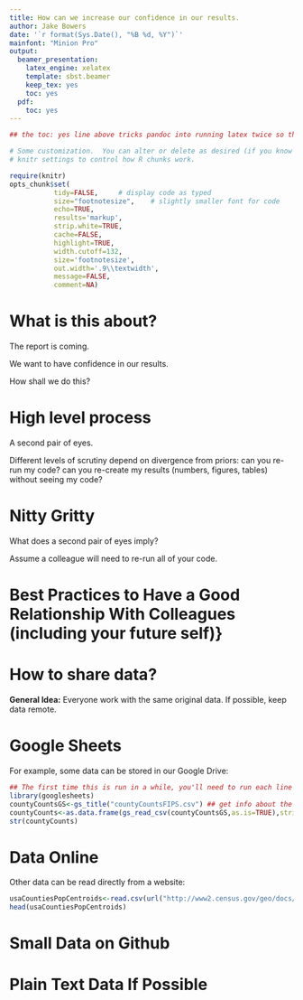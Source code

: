 ```yaml
---
title: How can we increase our confidence in our results.
author: Jake Bowers
date: '`r format(Sys.Date(), "%B %d, %Y")`'
mainfont: "Minion Pro"
output:
  beamer_presentation:
    latex_engine: xelatex
    template: sbst.beamer
    keep_tex: yes
    toc: yes 
  pdf:
    toc: yes
---
```



```r
## the toc: yes line above tricks pandoc into running latex twice so that we can see the nice logos

# Some customization.  You can alter or delete as desired (if you know what you are doing).
# knitr settings to control how R chunks work.

require(knitr)
opts_chunk$set(
	       tidy=FALSE,     # display code as typed
	       size="footnotesize",    # slightly smaller font for code
	       echo=TRUE,
	       results='markup',
	       strip.white=TRUE,
	       cache=FALSE,
	       highlight=TRUE,
	       width.cutoff=132,
	       size='footnotesize',
	       out.width='.9\\textwidth',
	       message=FALSE,
	       comment=NA)
```

# What is this about?

The report is coming.

We want to have confidence in our results.

How shall we do this?

# High level process

A second pair of eyes.

Different levels of scrutiny depend on divergence from priors: can you re-run my code? can you re-create my results (numbers, figures, tables) without seeing my code?



# Nitty Gritty 

What does a second pair of eyes imply?

Assume a colleague will need to re-run all of your code.

# Best Practices to Have a Good Relationship With Colleagues (including your future self)}

# How to share data?

**General Idea:** Everyone work with the same original data. If possible, keep data remote.

# Google Sheets

For example, some data can be stored in our Google Drive:

```r
## The first time this is run in a while, you'll need to run each line by hand. Thereafter, it should all work smoothly.
library(googlesheets)
countyCountsGS<-gs_title("countyCountsFIPS.csv") ## get info about the data
countyCounts<-as.data.frame(gs_read_csv(countyCountsGS,as.is=TRUE),stringsAsFactors=FALSE)
str(countyCounts)
```
# Data Online

Other data can be read directly from a website:
```r
usaCountiesPopCentroids<-read.csv(url("http://www2.census.gov/geo/docs/reference/cenpop2010/county/CenPop2010_Mean_CO.txt"),as.is=TRUE)
head(usaCountiesPopCentroids)
```

# Small Data on Github

# Plain Text Data If Possible 



